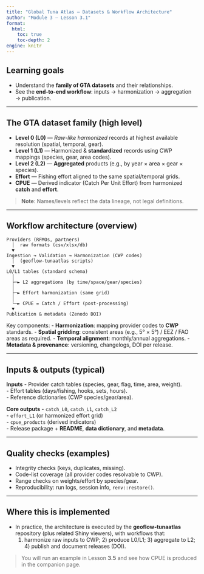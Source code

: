 ```yaml
---
title: "Global Tuna Atlas — Datasets & Workflow Architecture"
author: "Module 3 — Lesson 3.1"
format:
  html:
    toc: true
    toc-depth: 2
engine: knitr
---
```


## Learning goals
- Understand the **family of GTA datasets** and their relationships.  
- See the **end‑to‑end workflow**: inputs → harmonization → aggregation → publication.

---

## The GTA dataset family (high level)

- **Level 0 (L0)** — *Raw-like harmonized* records at highest available resolution (spatial, temporal, gear).  
- **Level 1 (L1)** — Harmonized & **standardized** records using CWP mappings (species, gear, area codes).  
- **Level 2 (L2)** — **Aggregated** products (e.g., by year × area × gear × species).  
- **Effort** — Fishing effort aligned to the same spatial/temporal grids.  
- **CPUE** — Derived indicator (Catch Per Unit Effort) from harmonized **catch** and **effort**.

> **Note**: Names/levels reflect the data lineage, not legal definitions.

---

## Workflow architecture (overview)

```text
Providers (RFMOs, partners)
  │  raw formats (csv/xlsx/db)
  ▼
Ingestion → Validation → Harmonization (CWP codes)
  │  (geoflow-tunaatlas scripts)
  ▼
L0/L1 tables (standard schema)
  │
  ├─► L2 aggregations (by time/space/gear/species)
  │
  ├─► Effort harmonization (same grid)
  │
  └─► CPUE = Catch / Effort (post‑processing)
  ▼
Publication & metadata (Zenodo DOI)
```

Key components:
- **Harmonization**: mapping provider codes to **CWP** standards.
- **Spatial gridding**: consistent areas (e.g., 5° × 5°) / EEZ / FAO areas as required.
- **Temporal alignment**: monthly/annual aggregations.
- **Metadata & provenance**: versioning, changelogs, DOI per release.

---

## Inputs & outputs (typical)

**Inputs**
- Provider catch tables (species, gear, flag, time, area, weight).  
- Effort tables (days/fishing, hooks, sets, hours).  
- Reference dictionaries (CWP species/gear/area).  

**Core outputs**
- `catch_L0`, `catch_L1`, `catch_L2`  
- `effort_L1` (or harmonized effort grid)  
- `cpue_products` (derived indicators)  
- Release package + **README**, **data dictionary**, and **metadata**.

---

## Quality checks (examples)
- Integrity checks (keys, duplicates, missing).  
- Code-list coverage (all provider codes resolvable to CWP).  
- Range checks on weights/effort by species/gear.  
- Reproducibility: run logs, session info, `renv::restore()`.

---

## Where this is implemented
- In practice, the architecture is executed by the **geoflow-tunaatlas** repository (plus related Shiny viewers), with workflows that:  
  1) harmonize raw inputs to CWP; 2) produce L0/L1; 3) aggregate to L2; 4) publish and document releases (DOI).  

> You will run an example in Lesson **3.5** and see how CPUE is produced in the companion page.
